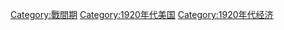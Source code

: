 {{cat more}}

[[Category:戰間期|Category:戰間期]]
[[Category:1920年代美国|Category:1920年代美国]]
[[Category:1920年代经济|Category:1920年代经济]]
